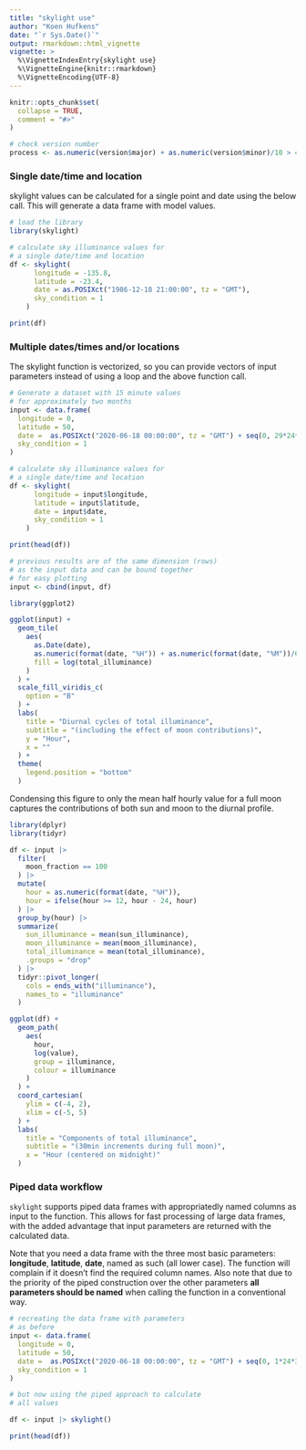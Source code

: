 ```yaml
---
title: "skylight use"
author: "Koen Hufkens"
date: "`r Sys.Date()`"
output: rmarkdown::html_vignette
vignette: >
  %\VignetteIndexEntry{skylight use}
  %\VignetteEngine{knitr::rmarkdown}
  %\VignetteEncoding{UTF-8}
---
```


```r
knitr::opts_chunk$set(
  collapse = TRUE,
  comment = "#>"
)

# check version number
process <- as.numeric(version$major) + as.numeric(version$minor)/10 > 4.2

```

### Single date/time and location

skylight values can be calculated for a single point and date using the below call. This will generate a data frame with model values.

```r
# load the library
library(skylight)

# calculate sky illuminance values for
# a single date/time and location
df <- skylight(
      longitude = -135.8,
      latitude = -23.4,
      date = as.POSIXct("1986-12-18 21:00:00", tz = "GMT"),
      sky_condition = 1
    )

print(df)
```

### Multiple dates/times and/or locations

The skylight function is vectorized, so you can provide vectors of input parameters instead of using a loop and the above function call.

```r
# Generate a dataset with 15 minute values
# for approximately two months
input <- data.frame(
  longitude = 0,
  latitude = 50,
  date =  as.POSIXct("2020-06-18 00:00:00", tz = "GMT") + seq(0, 29*24*3600, 1800),
  sky_condition = 1
)

# calculate sky illuminance values for
# a single date/time and location
df <- skylight(
      longitude = input$longitude,
      latitude = input$latitude,
      date = input$date,
      sky_condition = 1
    )

print(head(df))

# previous results are of the same dimension (rows)
# as the input data and can be bound together
# for easy plotting
input <- cbind(input, df)
```

```r
library(ggplot2)

ggplot(input) +
  geom_tile(
    aes(
      as.Date(date),
      as.numeric(format(date, "%H")) + as.numeric(format(date, "%M"))/60,
      fill = log(total_illuminance)
    )
  ) +
  scale_fill_viridis_c(
    option = "B"
  ) +
  labs(
    title = "Diurnal cycles of total illuminance",
    subtitle = "(including the effect of moon contributions)",
    y = "Hour",
    x = ""
  ) +
  theme(
    legend.position = "bottom"
  )
```

Condensing this figure to only the mean half hourly value for a full moon captures the contributions of both sun and moon to the diurnal profile.

```r
library(dplyr)
library(tidyr)

df <- input |>
  filter(
    moon_fraction == 100
  ) |>
  mutate(
    hour = as.numeric(format(date, "%H")),
    hour = ifelse(hour >= 12, hour - 24, hour)
  ) |>
  group_by(hour) |>
  summarize(
    sun_illuminance = mean(sun_illuminance),
    moon_illuminance = mean(moon_illuminance),
    total_illuminance = mean(total_illuminance),
    .groups = "drop"
  ) |>
  tidyr::pivot_longer(
    cols = ends_with("illuminance"),
    names_to = "illuminance"
  )

ggplot(df) +
  geom_path(
    aes(
      hour,
      log(value),
      group = illuminance,
      colour = illuminance
    )
  ) +
  coord_cartesian(
    ylim = c(-4, 2),
    xlim = c(-5, 5)
  ) +
  labs(
    title = "Components of total illuminance",
    subtitle = "(30min increments during full moon)",
    x = "Hour (centered on midnight)"
  )

```

### Piped data workflow

`skylight` supports piped data frames with appropriatedly named columns as input
to the function. This allows for fast processing of large data frames, with the
added advantage that input parameters are returned with the calculated data.

Note that you need a data frame with the three most basic parameters: **longitude**, 
**latitude**, **date**, named as such (all lower case). The function will complain 
if it doesn't find the required column names. Also note that due to the priority
of the piped construction over the other parameters **all parameters should be named**
when calling the function in a conventional way.

```r
# recreating the data frame with parameters
# as before
input <- data.frame(
  longitude = 0,
  latitude = 50,
  date =  as.POSIXct("2020-06-18 00:00:00", tz = "GMT") + seq(0, 1*24*3600, 1800),
  sky_condition = 1
)

# but now using the piped approach to calculate
# all values

df <- input |> skylight()

print(head(df))
```





